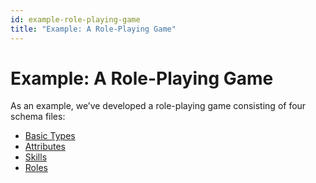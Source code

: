 ```yaml
---
id: example-role-playing-game
title: "Example: A Role-Playing Game"
---
```



# Example: A Role-Playing Game

As an example, we’ve developed a role-playing game consisting of four schema files:

- [Basic Types](https://github.com/nervosnetwork/molecule/blob/master/docs/schemas/common/basic_types.mol)
- [Attributes](https://github.com/nervosnetwork/molecule/blob/master/docs/schemas/attributes.mol)
- [Skills](https://github.com/nervosnetwork/molecule/blob/master/docs/schemas/skills.mol)
- [Roles](https://github.com/nervosnetwork/molecule/blob/master/docs/schemas/roles.mol)

